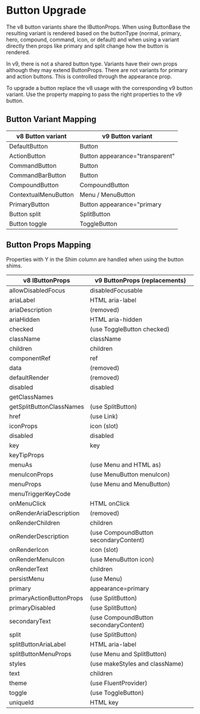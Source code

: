 
<Meta title="Concepts/Upgrading/from v8/Components/Button Upgrade" />

# Button Upgrade

The v8 button variants share the IButtonProps. When using ButtonBase the resulting variant is rendered based on the buttonType (normal, primary, hero, compound, command, icon, or default) and when using a variant directly then props like primary and split change how the button is rendered.

In v9, there is not a shared button type. Variants have their own props although they may extend ButtonProps. There are not variants for primary and action buttons. This is controlled through the appearance prop.

To upgrade a button replace the v8 usage with the corresponding v9 button variant. Use the property mapping to pass the right properties to the v9 button.

## Button Variant Mapping

| v8 Button variant    | v9 Button variant               |
| -------------------- | ------------------------------- |
| DefaultButton        | Button                          |
| ActionButton         | Button appearance="transparent" |
| CommandButton        | Button                          |
| CommandBarButton     | Button                          |
| CompoundButton       | CompoundButton                  |
| ContextualMenuButton | Menu / MenuButton               |
| PrimaryButton        | Button appearance="primary      |
| Button split         | SplitButton                     |
| Button toggle        | ToggleButton                    |

## Button Props Mapping

Properties with Y in the Shim column are handled when using the button shims.

| v8 IButtonProps          | v9 ButtonProps (replacements)         |
| ------------------------ | ------------------------------------- |
| allowDisabledFocus       | disabledFocusable                     |
| ariaLabel                | HTML aria-label                       |
| ariaDescription          | (removed)                             |
| ariaHidden               | HTML aria-hidden                      |
| checked                  | (use ToggleButton checked)            |
| className                | className                             |
| children                 | children                              |
| componentRef             | ref                                   |
| data                     | (removed)                             |
| defaultRender            | (removed)                             |
| disabled                 | disabled                              |
| getClassNames            |                                       |
| getSplitButtonClassNames | (use SplitButton)                     |
| href                     | (use Link)                            |
| iconProps                | icon (slot)                           |
| disabled                 | disabled                              |
| key                      | key                                   |
| keyTipProps              |                                       |
| menuAs                   | (use Menu and HTML as)                |
| menuIconProps            | (use MenuButton menuIcon)             |
| menuProps                | (use Menu and MenuButton)             |
| menuTriggerKeyCode       |                                       |
| onMenuClick              | HTML onClick                          |
| onRenderAriaDescription  | (removed)                             |
| onRenderChildren         | children                              |
| onRenderDescription      | (use CompoundButton secondaryContent) |
| onRenderIcon             | icon (slot)                           |
| onRenderMenuIcon         | (use MenuButton icon)                 |
| onRenderText             | children                              |
| persistMenu              | (use Menu)                            |
| primary                  | appearance=primary                    |
| primaryActionButtonProps | (use SplitButton)                     |
| primaryDisabled          | (use SplitButton)                     |
| secondaryText            | (use CompoundButton secondaryContent) |
| split                    | (use SplitButton)                     |
| splitButtonAriaLabel     | HTML aria-label                       |
| splitButtonMenuProps     | (use Menu and SplitButton)            |
| styles                   | (use makeStyles and className)        |
| text                     | children                              |
| theme                    | (use FluentProvider)                  |
| toggle                   | (use ToggleButton)                    |
| uniqueId                 | HTML key                              |
